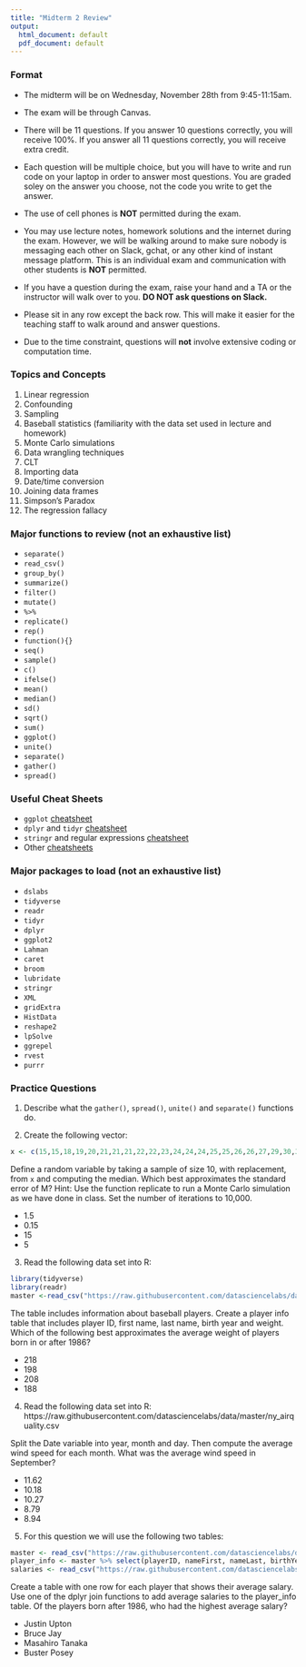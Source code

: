 ```yaml
---
title: "Midterm 2 Review"
output:
  html_document: default
  pdf_document: default
---
```

### Format
* The midterm will be on Wednesday, November 28th from 9:45-11:15am.


* The exam will be through Canvas.


* There will be 11 questions. If you answer 10 questions correctly, you will receive 100%. If you answer all 11 questions correctly, you will receive extra credit. 


* Each question will be multiple choice, but you will have to write and run code on your laptop in order to answer most questions. You are graded soley on the answer you choose, not the code you write to get the answer.


* The use of cell phones is **NOT** permitted during the exam.


* You may use lecture notes, homework solutions and the internet during the exam. However, we will be walking around to make sure nobody is messaging each other on Slack, gchat, or any other kind of instant message platform. This is an individual exam and communication with other students is **NOT** permitted.


* If you have a question during the exam, raise your hand and a TA or the instructor will walk over to you. **DO NOT ask questions on Slack.**


* Please sit in any row except the back row. This will make it easier for the teaching staff to walk around and answer questions.


* Due to the time constraint, questions will **not** involve extensive coding or computation time.

### Topics and Concepts

1. Linear regression
2. Confounding
3. Sampling
4. Baseball statistics (familiarity with the data set used in lecture and homework)
5. Monte Carlo simulations
6. Data wrangling techniques
7. CLT
8. Importing data
9. Date/time conversion
10. Joining data frames
11. Simpson's Paradox
12. The regression fallacy

### Major functions to review (not an exhaustive list)

* `separate()`
* `read_csv()`
* `group_by()`
* `summarize()`
* `filter()`
* `mutate()`
* `%>%`
* `replicate()`
* `rep()`
* `function(){}`
* `seq()`
* `sample()`
* `c()`
* `ifelse()`
* `mean()`
* `median()`
* `sd()`
* `sqrt()`
* `sum()`
* `ggplot()`
* `unite()`
* `separate()`
* `gather()`
* `spread()`


### Useful Cheat Sheets
* `ggplot` [cheatsheet](https://www.rstudio.com/wp-content/uploads/2015/03/ggplot2-cheatsheet.pdf)
* `dplyr` and `tidyr` [cheatsheet](https://www.rstudio.com/wp-content/uploads/2015/02/data-wrangling-cheatsheet.pdf)
* `stringr` and regular expressions [cheatsheet](https://www.rstudio.com/wp-content/uploads/2016/09/RegExCheatsheet.pdf)
* Other [cheatsheets](https://www.rstudio.com/resources/cheatsheets/)

### Major packages to load (not an exhaustive list)

* `dslabs`
* `tidyverse`
* `readr`
* `tidyr`
* `dplyr`
* `ggplot2`
* `Lahman`
* `caret`
* `broom`
* `lubridate`
* `stringr`
* `XML`
* `gridExtra`
* `HistData`
* `reshape2`
* `lpSolve`
* `ggrepel`
* `rvest`
* `purrr`

### Practice Questions

1. Describe what the `gather()`, `spread()`, `unite()` and `separate()` functions do.


2. Create the following vector:
```r
x <- c(15,15,18,19,20,21,21,21,22,22,23,24,24,24,25,25,26,26,27,29,30,31)
```
Define a random variable by taking a sample of size 10, with replacement, from `x` and computing the median. Which best approximates the standard error of M? Hint: Use the function replicate to run a Monte Carlo simulation as we have done in class. Set the number of iterations to 10,000.

* 1.5
* 0.15
* 15
* 5


3. Read the following data set into R:
```r
library(tidyverse)
library(readr)
master <-read_csv("https://raw.githubusercontent.com/datasciencelabs/data/master/Master.csv")
```

The table includes information about baseball players. Create a player info table that includes
player ID, first name, last name, birth year and weight. Which of the following best approximates the average weight of players born in or after 1986?

* 218
* 198
* 208
* 188


4. Read the following data set into R: https://raw.githubusercontent.com/datasciencelabs/data/master/ny_airquality.csv

Split the Date variable into year, month and day. Then compute the average wind speed for each month. What was the average wind speed in September?

* 11.62
* 10.18
* 10.27
* 8.79
* 8.94


5. For this question we will use the following two tables:
```r
master <- read_csv("https://raw.githubusercontent.com/datasciencelabs/data/master/Master.csv")
player_info <- master %>% select(playerID, nameFirst, nameLast, birthYear, height)
salaries <- read_csv("https://raw.githubusercontent.com/datasciencelabs/data/master/Salaries.csv")
```

Create a table with one row for each player that shows their average salary. Use one of the dplyr join functions to add average salaries to the player_info table.
Of the players born after 1986, who had the highest average salary?

* Justin Upton
* Bruce Jay
* Masahiro Tanaka
* Buster Posey
